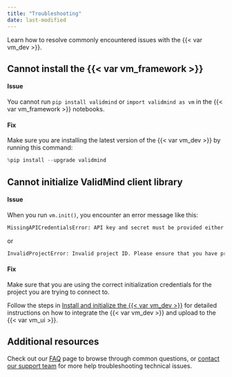 ```yaml
---
title: "Troubleshooting"
date: last-modified
---
```


Learn how to resolve commonly encountered issues with the {{< var vm_dev >}}.

## Cannot install the {{< var vm_framework >}}

#### Issue
You cannot run `pip install validmind` or `import validmind as vm` in the {{< var vm_framework >}} notebooks.

#### Fix
Make sure you are installing the latest version of the {{< var vm_dev >}} by running this command:

```python
%pip install --upgrade validmind
```

## Cannot initialize ValidMind client library

#### Issue
When you run `vm.init()`, you encounter an error message like this: 

```bash
MissingAPICredentialsError: API key and secret must be provided either as environment variables or as arguments to init.
```

or

```bash
InvalidProjectError: Invalid project ID. Please ensure that you have provided a project ID that belongs to your organization.
```

#### Fix
Make sure that you are using the correct initialization credentials for the project you are trying to connect to. 

Follow the steps in [Install and initialize the {{< var vm_dev >}}](/developer-framework/model-documentation/install-and-initialize-developer-framework.qmd) for detailed instructions on how to integrate the {{< var vm_dev >}} and upload to the {{< var vm_ui >}}.

## Additional resources

Check out our [FAQ](/faq/faq.qmd) page to browse through common questions, or [contact our support team](support.qmd) for more help troubleshooting technical issues.
